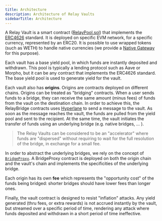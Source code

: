 ```yaml
---
title: Architecture
description: Architecture of Relay Vaults
sidebarTitle: Architecture
---
```


A Relay Vault is a smart contract ([RelayPool.sol](./contracts//RelayPool.mdx)) that implements the [ERC4626](https://ethereum.org/en/developers/docs/standards/tokens/erc-4626/) standard. It is deployed on specific EVM network, for a specific currency, represented by an ERC20. It is possible to use wrapped tokens (such as WETH) to handle native currencies (we provide a [Native Gateway](./contracts//RelayBridge.mdx) for this purpose).

Each vault has a base yield pool, in which funds are instantly deposited and withdrawn. This pool is typically a lending protocol such as Aave or Morpho, but it can be any contract that implements the ERC4626 standard. The base yield pool is used to generate yield for the vault.

Each vault also has **origins**. Origins are contracts deployed on different chains. Origins can be treated as "bridging" contracts. When a user sends funds to a bridge, they can receive the same amount (minus fees) of funds from the vault on the destination chain. In order to achieve this, the RelayBridge contracts uses [Hyperlane](https://hyperlane.xyz/) to send a message to the vault. As soon as the message reaches the vault, the funds are pulled from the yield pool and sent to the recipient. At the same time, the vault initiates the transfer of funds using an underlying bridge (e.g. native bridges, ... ).

> The Relay Vaults can be considered to be an "accelerator" where funds are "dispersed" without requiring to wait for the full resolution of the bridge, in exchange for a small fee.

In order to abstract the underlying bridges, we rely on the concept of [`BridgeProxy`](./contracts/BridgeProxy.mdx). A BridgeProxy contract is deployed on both the origin chain and the vault's chain and implements the specificities of the underlying bridge.

Each origin has its own **fee** which represents the "opportunity cost" of the funds being bridged: shorter bridges should have lower fees than longer ones.

Finally, the vault contract is designed to resist "inflation" attacks. Any yield generated (thru fees, or extra rewards) is not accrued instantly by the vault, but streamed over a specific period of time, rendering any attack where funds deposited and withdrawn in a short period of time ineffective.
